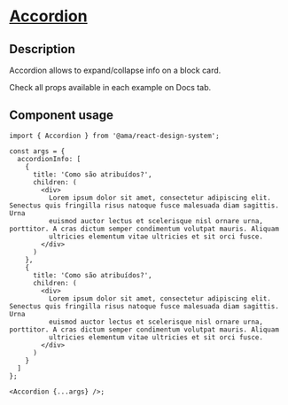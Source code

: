 
<Meta title="Components/Accordion/Accordion Docs" />

<h1 className="mb-32">
  <u>Accordion</u>
</h1>

<h2>Description </h2>
<p className="fs-16">Accordion allows to expand/collapse info on a block card.</p>
<p className="fs-16">Check all props available in each example on Docs tab.</p>

<h2>Component usage</h2>

```tsx
import { Accordion } from '@ama/react-design-system';

const args = {
  accordionInfo: [
    {
      title: 'Como são atribuídos?',
      children: (
        <div>
          Lorem ipsum dolor sit amet, consectetur adipiscing elit. Senectus quis fringilla risus natoque fusce malesuada diam sagittis. Urna
          euismod auctor lectus et scelerisque nisl ornare urna, porttitor. A cras dictum semper condimentum volutpat mauris. Aliquam
          ultricies elementum vitae ultricies et sit orci fusce.
        </div>
      )
    },
    {
      title: 'Como são atribuídos?',
      children: (
        <div>
          Lorem ipsum dolor sit amet, consectetur adipiscing elit. Senectus quis fringilla risus natoque fusce malesuada diam sagittis. Urna
          euismod auctor lectus et scelerisque nisl ornare urna, porttitor. A cras dictum semper condimentum volutpat mauris. Aliquam
          ultricies elementum vitae ultricies et sit orci fusce.
        </div>
      )
    }
  ]
};

<Accordion {...args} />;
```
